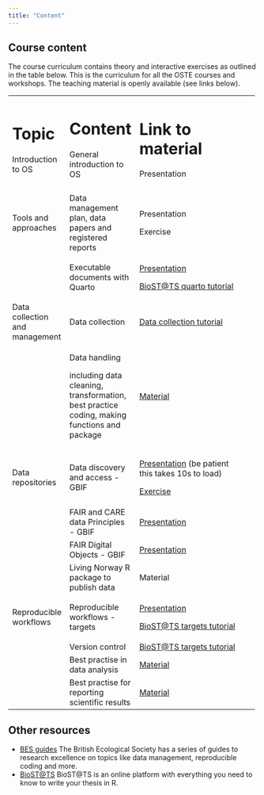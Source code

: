 ```yaml
---
title: "Content"
---
```


## Course content

The course curriculum contains theory and interactive exercises as outlined in the table below. This is the curriculum for all the OSTE courses and workshops. The teaching material is openly available (see links below).

+--------------------------------+---------------------------------------------------------------------------------------------+-------------------------------------------------------------------------------------------------------------------------------------------------------------------------------------------------------+--------------+
| # Topic                        | # Content                                                                                   | # Link to material                                                                                                                                                                                    |              |
|                                |                                                                                             |                                                                                                                                                                                                       |              |
| Introduction to OS             | General introduction to OS                                                                  | Presentation                                                                                                                                                                                          |              |
+--------------------------------+---------------------------------------------------------------------------------------------+-------------------------------------------------------------------------------------------------------------------------------------------------------------------------------------------------------+--------------+
|                                |                                                                                             |                                                                                                                                                                                                       |              |
+--------------------------------+---------------------------------------------------------------------------------------------+-------------------------------------------------------------------------------------------------------------------------------------------------------------------------------------------------------+--------------+
| Tools and approaches           | Data management plan, data papers and registered reports                                    | Presentation                                                                                                                                                                                          |              |
|                                |                                                                                             |                                                                                                                                                                                                       |              |
|                                |                                                                                             | Exercise                                                                                                                                                                                              |              |
+--------------------------------+---------------------------------------------------------------------------------------------+-------------------------------------------------------------------------------------------------------------------------------------------------------------------------------------------------------+--------------+
|                                | Executable documents with Quarto                                                            | [Presentation](https://github.com/Open-Science-Course/OS-training-material/blob/main/OS_2023/reproducibleDocuments/quarto.pdf)                                                                        |              |
|                                |                                                                                             |                                                                                                                                                                                                       |              |
|                                |                                                                                             | [BioST\@TS quarto tutorial](https://biostats-r.github.io/biostats/quarto/)                                                                                                                            |              |
+--------------------------------+---------------------------------------------------------------------------------------------+-------------------------------------------------------------------------------------------------------------------------------------------------------------------------------------------------------+--------------+
| Data collection and management | Data collection                                                                             | [Data collection tutorial](https://biostats-r.github.io/biostats/datacollection/)                                                                                                                     |              |
+--------------------------------+---------------------------------------------------------------------------------------------+-------------------------------------------------------------------------------------------------------------------------------------------------------------------------------------------------------+--------------+
|                                | Data handling                                                                               | [Material](https://github.com/Open-Science-Course/OS-training-material/tree/main/OS_2023/dataHandling)                                                                                                |              |
|                                |                                                                                             |                                                                                                                                                                                                       |              |
|                                | including data cleaning, transformation, best practice coding, making functions and package |                                                                                                                                                                                                       |              |
+--------------------------------+---------------------------------------------------------------------------------------------+-------------------------------------------------------------------------------------------------------------------------------------------------------------------------------------------------------+--------------+
| Data repositories              | Data discovery and access - GBIF                                                            | [Presentation](https://htmlpreview.github.io/?https://github.com/ErikKusch/Homepage/blob/master/content/courses/gbif/GBIFWorkshop_LivingNorway_presentation.html) (be patient this takes 10s to load) |              |
|                                |                                                                                             |                                                                                                                                                                                                       |              |
|                                |                                                                                             | [Exercise](https://www.erikkusch.com/courses/gbif/)                                                                                                                                                   |              |
+--------------------------------+---------------------------------------------------------------------------------------------+-------------------------------------------------------------------------------------------------------------------------------------------------------------------------------------------------------+--------------+
|                                | FAIR and CARE data Principles - GBIF                                                        | [Presentation](https://github.com/Open-Science-Course/OS-training-material/blob/main/OS_2023/gbif/2023-11-17--FAIR%20CARE%20GBIF%20derived%20datasets.pdf)                                            |              |
+--------------------------------+---------------------------------------------------------------------------------------------+-------------------------------------------------------------------------------------------------------------------------------------------------------------------------------------------------------+--------------+
|                                | FAIR Digital Objects - GBIF                                                                 | [Presentation](https://github.com/Open-Science-Course/OS-training-material/blob/main/OS_2023/gbif/OpenSci-FDOs_CAndrew_17nov2023.pdf)                                                                 |              |
+--------------------------------+---------------------------------------------------------------------------------------------+-------------------------------------------------------------------------------------------------------------------------------------------------------------------------------------------------------+--------------+
|                                | Living Norway R package to publish data                                                     | Material                                                                                                                                                                                              |              |
+--------------------------------+---------------------------------------------------------------------------------------------+-------------------------------------------------------------------------------------------------------------------------------------------------------------------------------------------------------+--------------+
| Reproducible workflows         | Reproducible workflows - targets                                                            | [Presentation](https://github.com/Open-Science-Course/OS-training-material/blob/main/OS_2023/reproducibleWorkflows/targets.pdf)                                                                       |              |
|                                |                                                                                             |                                                                                                                                                                                                       |              |
|                                |                                                                                             | [BioST\@TS targets tutorial](https://biostats-r.github.io/biostats/targets/)                                                                                                                          |              |
+--------------------------------+---------------------------------------------------------------------------------------------+-------------------------------------------------------------------------------------------------------------------------------------------------------------------------------------------------------+--------------+
|                                | Version control                                                                             | [BioST\@TS targets tutorial](https://biostats-r.github.io/biostats/github/)                                                                                                                           |              |
+--------------------------------+---------------------------------------------------------------------------------------------+-------------------------------------------------------------------------------------------------------------------------------------------------------------------------------------------------------+--------------+
|                                | Best practise in data analysis                                                              | [Material](https://github.com/Open-Science-Course/OS-training-material/tree/main/OS_2023/bestPracticeAnalysis)                                                                                        |              |
+--------------------------------+---------------------------------------------------------------------------------------------+-------------------------------------------------------------------------------------------------------------------------------------------------------------------------------------------------------+--------------+
|                                | Best practise for reporting scientific results                                              | [Material](https://github.com/Open-Science-Course/OS-training-material/tree/main/OS_2023/bestPracticeResults)                                                                                         |              |
+--------------------------------+---------------------------------------------------------------------------------------------+-------------------------------------------------------------------------------------------------------------------------------------------------------------------------------------------------------+--------------+

## Other resources

-   [BES guides](https://www.britishecologicalsociety.org/publications/guides-to/) The British Ecological Society has a series of guides to research excellence on topics like data management, reproducible coding and more.
-   [BioST\@TS](https://biostats-r.github.io/biostats/) BioST\@TS is an online platform with everything you need to know to write your thesis in R.
